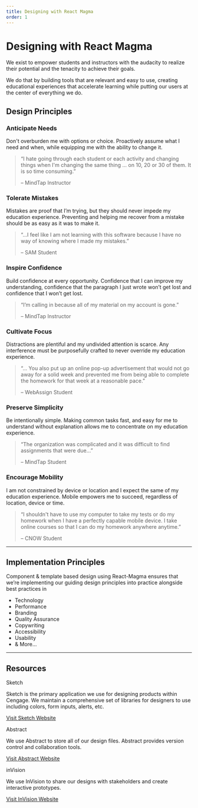 ```yaml
---
title: Designing with React Magma
order: 1
---
```



# Designing with React Magma

We exist to empower students and instructors with the audacity to realize their potential and the tenacity to achieve their goals.

We do that by building tools that are relevant and easy to use, creating educational experiences that accelerate learning while putting our users at the center of everything we do.

## Design Principles

<div class="principles-c anticipate-container">
  <h3>Anticipate Needs</h3>
  <p>
    Don't overburden me with options or choice. Proactively assume what I need
    and when, while equipping me with the ability to change it.
  </p>
  <blockquote>
    <p>
      &ldquo;I hate going through each student or each activity and changing
      things when I'm changing the same thing ... on 10, 20 or 30 of them. It is
      so time consuming.&rdquo;
    </p>
    <footer>&ndash; MindTap Instructor</footer>
  </blockquote>
</div>
<div class="principles-c encourage-container">
  <h3>Tolerate Mistakes</h3>
  <p>
    Mistakes are proof that I’m trying, but they should never impede my
    education experience. Preventing and helping me recover from a mistake
    should be as easy as it was to make it.
  </p>
  <blockquote>
    <p>
      &ldquo;...I feel like I am not learning with this software because I have
      no way of knowing where I made my mistakes.&rdquo;
    </p>
    <footer>&ndash; SAM Student</footer>
  </blockquote>
</div>
<div class="principles-c inspire-container">
  <h3>Inspire Confidence</h3>
  <p>
    Build confidence at every opportunity. Confidence that I can improve my
    understanding, confidence that the paragraph I just wrote won’t get lost and
    confidence that I won’t get lost.
  </p>
  <blockquote>
    <p>
      &ldquo;I’m calling in because all of my material on my account is
      gone.&rdquo;
    </p>
    <footer>&ndash; MindTap Instructor</footer>
  </blockquote>
</div>
<div class="principles-c cultivate-container">
  <h3>Cultivate Focus</h3>
  <p>
    Distractions are plentiful and my undivided attention is scarce. Any
    interference must be purposefully crafted to never override my education
    experience.
  </p>
  <blockquote>
    <p>
      &ldquo;... You also put up an online pop-up advertisement that would not
      go away for a solid week and prevented me from being able to complete the
      homework for that week at a reasonable pace.&rdquo;
    </p>
    <footer>&ndash; WebAssign Student</footer>
  </blockquote>
</div>
<div class="principles-c preserve-container">
  <h3>Preserve Simplicity</h3>
  <p>
    Be intentionally simple. Making common tasks fast, and easy for me to
    understand without explanation allows me to concentrate on my education
    experience.
  </p>
  <blockquote>
    <p>
      &ldquo;The organization was complicated and it was difficult to find
      assignments that were due...&rdquo;
    </p>
    <footer>&ndash; MindTap Student</footer>
  </blockquote>
</div>
<div class="principles-c discover-container">
  <h3>Encourage Mobility</h3>
  <p>
    I am not constrained by device or location and I expect the same of my
    education experience. Mobile empowers me to succeed, regardless of location,
    device or time.
  </p>
  <blockquote>
    <p>
      &ldquo;I shouldn't have to use my computer to take my tests or do my
      homework when I have a perfectly capable mobile device. I take online
      courses so that I can do my homework anywhere anytime.&rdquo;
    </p>
    <footer>&ndash; CNOW Student</footer>
  </blockquote>
</div>
<span class="horizontal-spacer"></span>
<hr class="article-divider" />

## Implementation Principles

Component & template based design using React-Magma ensures that we’re implementing our guiding design principles into practice alongside best practices in

<ul class="feature-list">
  <li>
    <CheckIcon aria-hidden="true" id="infoBasic" color="#48A200" size="18px" />
    Technology
  </li>
  <li>
    <CheckIcon aria-hidden="true" id="infoBasic" color="#48A200" size="18px" />
    Performance
  </li>
  <li>
    <CheckIcon aria-hidden="true" id="infoBasic" color="#48A200" size="18px" />
    Branding
  </li>
  <li>
    <CheckIcon aria-hidden="true" id="infoBasic" color="#48A200" size="18px" />
    Quality Assurance
  </li>
  <li>
    <CheckIcon aria-hidden="true" id="infoBasic" color="#48A200" size="18px" />
    Copywriting
  </li>
  <li>
    <CheckIcon aria-hidden="true" id="infoBasic" color="#48A200" size="18px" />
    Accessibility
  </li>
  <li>
    <CheckIcon aria-hidden="true" id="infoBasic" color="#48A200" size="18px" />
    Usability
  </li>
  <li>
    <CheckIcon id="infoBasic" color="#48A200" size="18px" />& More...
  </li>
</ul>
<span class="horizontal-spacer"></span>
<hr class="article-divider" />

## Resources

<div class="heading-leading-img">
  <Heading level={3}>
    <SketchLogo style={{ width: '40px' }} />
    Sketch
  </Heading>
</div>

Sketch is the primary application we use for designing products within Cengage. We maintain a comprehensive set of libraries for designers to use including colors, form inputs, alerts, etc.

[Visit Sketch Website](https://www.sketch.com/)

<span class="horizontal-spacer"></span>
<div class="heading-leading-img">
  <Heading level={3}>
    <AbstractLogo style={{ width: '40px' }} />
    Abstract
  </Heading>
</div>

We use Abstract to store all of our design files. Abstract provides version control and collaboration tools.

[Visit Abstract Website](https://www.abstract.com/)

<span class="horizontal-spacer"></span>
<div class="heading-leading-img">
  <Heading level={3}>
    <InvisionLogo style={{ width: '40px' }} />
    inVision
  </Heading>
</div>

We use InVision to share our designs with stakeholders and create interactive prototypes.

[Visit InVision Website](https://www.invisionapp.com/)

<span class="horizontal-spacer"></span>

